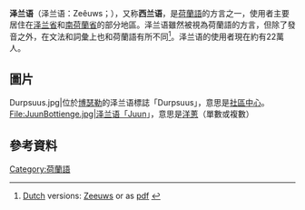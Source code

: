 {{Infobox language
|name=泽兰语
|nativename=Zeêuws
|pronunciation=
|states={{NL}}[[泽兰省|泽兰省]]
|speakers=220,000
|date=
|ref=e15
|familycolor=Indo-European
|fam2=[[日耳曼语族|日耳曼语族]]
|fam3=[[西日耳曼語支|西日耳曼語支]]
|fam4=[[莱茵-威悉日耳曼语|莱茵-威悉日耳曼语]]
|fam5=[[低地法兰克语|低地法兰克语]]
|fam6=[[荷兰语|荷兰语]]
|ancestor=[[古法兰克语|古法兰克语]]
|ancestor2=[[古荷兰语|古荷兰语]]
|ancestor3=[[中古荷兰语|中古荷兰语]]
|ancestor4=现代荷兰语
|script= 泽兰语字母 ([[拉丁字母|拉丁字母]])
|iso3=zea
|glotto=zeeu1238
|glottorefname=Zeeuws
|lingua=52-ACB-af 
|map=Nederlands-zeeuws.png
|mapcaption=泽兰语在低地国家中的分布
|notice=IPA
}}
'''泽兰语'''（泽兰语：Zeêuws；{{lang-nl|Zeeuws}}），又称'''西兰语'''，是[[荷蘭語|荷蘭語]]的方言之一，使用者主要居住在[[泽兰省|泽兰省]]和[[南荷蘭省|南荷蘭省]]的部分地區。泽兰语雖然被視為荷蘭語的方言，但除了發音之外，在文法和詞彙上也和荷蘭語有所不同<ref>{{cite web|title=Zeelandic|quote=Together with West-Flemish and the Flemish spoken in northern France, Zeeuws is part of a cluster of remarkably homogenic dialects|author=Marco Evenhuis|work=Language in the Netherlands|publisher=Streektaal.net|url=http://taal.phileon.nl/eng/zeelandic.php|accessdate=2007-06-03|archive-url=https://web.archive.org/web/20070519204645/http://taal.phileon.nl/eng/zeelandic.php|archive-date=2007-05-19|dead-url=yes}} [[Dutch_language|Dutch]] versions: [http://taal.phileon.nl/zeeuws.php Zeeuws] {{Wayback|url=http://taal.phileon.nl/zeeuws.php |date=20201114210644 }} or as [http://taal.phileon.nl/pdf/zeeuws.pdf pdf] {{Wayback|url=http://taal.phileon.nl/pdf/zeeuws.pdf |date=20201113114713 }}</ref>。泽兰语的使用者現在約有22萬人。

== 圖片 ==
<gallery>
Durpsuus.jpg|位於[[博瑟勒|博瑟勒]]{{tsl|en|Driewegen, Borsele|德里韋亨 (博斯里)|德里韋亨}}的泽兰语標誌「Durpsuus」，意思是[[社區中心|社區中心]]。
File:JuunBottienge.jpg|泽兰语「Juun」，意思是[[洋蔥|洋蔥]]（單數或複數）
</gallery>


{{InterWiki|code=zea}}

==參考資料==
{{reflist}}

{{Languages of the Benelux}}

[[Category:荷蘭語|Category:荷蘭語]]
